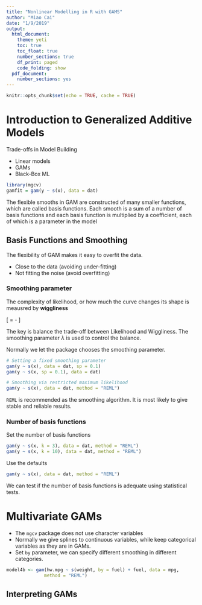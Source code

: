 ```yaml
---
title: "Nonlinear Modelling in R with GAMS"
author: "Miao Cai"
date: "1/9/2019"
output:
  html_document:
    theme: yeti
    toc: true
    toc_float: true
    number_sections: true
    df_print: paged
    code_folding: show
  pdf_document:
    number_sections: yes
---
```


```r
knitr::opts_chunk$set(echo = TRUE, cache = TRUE)
```


# Introduction to Generalized Additive Models

Trade-offs in Model Building

- Linear models
- GAMs
- Black-Box ML

```r
library(mgcv)
gamfit = gam(y ~ s(x), data = dat)
```

The flexible smooths in GAM are constructed of many smaller functions, which are called basis functions. Each smooth is a sum of a number of basis functions and each basis function is multiplied by a coefficient, each of which is a parameter in the model


## Basis Functions and Smoothing

The flexibility of GAM makes it easy to overfit the data.

- Close to the data (avoiding under-fitting)
- Not fitting the noise (avoid overfitting)

### Smoothing parameter

The complexity of likelihood, or how much the curve changes its shape is meausred by **wiggliness**

\[
\text{Fit} = \text{Likelihood} - \lambda * \text{Wiggliness}
\]

The key is balance the trade-off between $\text{Likelihood}$ and $\text{Wiggliness}$. The smoothing parameter $\lambda$ is used to control the balance.

Normally we let the package chooses the smoothing parameter.

```r
# Setting a fixed smoothing parameter
gam(y ~ s(x), data = dat, sp = 0.1)
gam(y ~ s(x, sp = 0.1), data = dat)

# Smoothing via restricted maximum likelihood
gam(y ~ s(x), data = dat, method = "REML")
```

`REML` is recommended as the smoothing algorithm. It is most likely to give stable and reliable results.

### Number of basis functions

Set the number of basis functions

```r
gam(y ~ s(x, k = 3), data = dat, method = "REML")
gam(y ~ s(x, k = 10), data = dat, method = "REML")
```

Use the defaults

```r
gam(y ~ s(x), data = dat, method = "REML")
```

We can test if the number of basis functions is adequate using statistical tests.


# Multivariate GAMs

- The `mgcv` package does not use character variables
- Normally we give splines to continuous variables, while keep categorical variables as they are in GAMs.
- Set `by` parameter, we can specify different smoothing in different categories.

```r
model4b <- gam(hw.mpg ~ s(weight, by = fuel) + fuel, data = mpg,
              method = "REML")
```

## Interpreting GAMs


